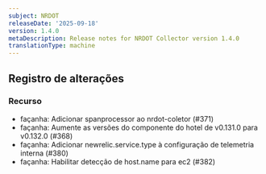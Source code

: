 ```yaml
---
subject: NRDOT
releaseDate: '2025-09-18'
version: 1.4.0
metaDescription: Release notes for NRDOT Collector version 1.4.0
translationType: machine
---
```


## Registro de alterações

### Recurso

* façanha: Adicionar spanprocessor ao nrdot-coletor (#371)
* façanha: Aumente as versões do componente do hotel de v0.131.0 para v0.132.0 (#368)
* façanha: Adicionar newrelic.service.type à configuração de telemetria interna (#380)
* façanha: Habilitar detecção de host.name para ec2 (#382)
